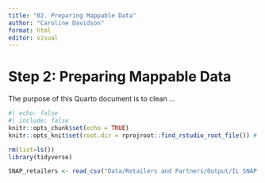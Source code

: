 ```yaml
---
title: "02. Preparing Mappable Data"
author: "Caroline Davidson"
format: html
editor: visual
---
```


# Step 2: Preparing Mappable Data

The purpose of this Quarto document is to clean ...

```r
#| echo: false
#| include: false
knitr::opts_chunk$set(echo = TRUE)
knitr::opts_knit$set(root.dir = rprojroot::find_rstudio_root_file()) # set main project folder as working directory

rm(list=ls())
library(tidyverse)
```

```r
SNAP_retailers <- read_csv("Data/Retailers and Partners/Output/IL SNAP Retailers.csv", show_col_types = FALSE)
```
